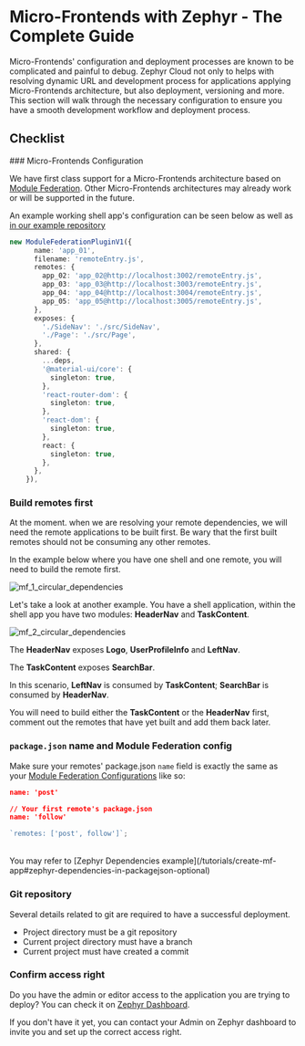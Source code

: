 
# Micro-Frontends with Zephyr - The Complete Guide

Micro-Frontends' configuration and deployment processes are known to be complicated and painful to debug. Zephyr Cloud not only to helps with resolving dynamic URL and development process for applications applying Micro-Frontends architecture, but also deployment, versioning and more. This section will walk through the necessary configuration to ensure you have a smooth development workflow and deployment process.

## Checklist

<Steps>
### Micro-Frontends Configuration

We have first class support for a Micro-Frontends architecture based on [Module Federation](https://module-federation.io). Other Micro-Frontends architectures may already work or will be supported in the future.

An example working shell app's configuration can be seen below as well as [in our example repository](https://github.com/ZephyrCloudIO/zephyr-examples/blob/comprehensive-react-18/examples/comprehensive-react-18/app-01/rspack.config.js)

```ts title="rspack.config.js"
new ModuleFederationPluginV1({
      name: 'app_01',
      filename: 'remoteEntry.js',
      remotes: {
        app_02: 'app_02@http://localhost:3002/remoteEntry.js',
        app_03: 'app_03@http://localhost:3003/remoteEntry.js',
        app_04: 'app_04@http://localhost:3004/remoteEntry.js',
        app_05: 'app_05@http://localhost:3005/remoteEntry.js',
      },
      exposes: {
        './SideNav': './src/SideNav',
        './Page': './src/Page',
      },
      shared: {
        ...deps,
        '@material-ui/core': {
          singleton: true,
        },
        'react-router-dom': {
          singleton: true,
        },
        'react-dom': {
          singleton: true,
        },
        react: {
          singleton: true,
        },
      },
    }),
```

### Build remotes first

At the moment. when we are resolving your remote dependencies, we will need the remote applications to be built first. Be wary that the first built remotes should not be consuming any other remotes.

In the example below where you have one shell and one remote, you will need to build the remote first.

![mf_1_circular_dependencies](/mf_guide_1_circular_dependency.webp)

Let's take a look at another example. You have a shell application, within the shell app you have two modules: **HeaderNav** and **TaskContent**.

![mf_2_circular_dependencies](/mf_guide_2_circular_dependency.webp)

The **HeaderNav** exposes **Logo**, **UserProfileInfo** and **LeftNav**.

The **TaskContent** exposes **SearchBar**.

In this scenario, **LeftNav** is consumed by **TaskContent**; **SearchBar** is consumed by **HeaderNav**.

You will need to build either the **TaskContent** or the **HeaderNav** first, comment out the remotes that have yet built and add them back later.

### `package.json` name and Module Federation config

Make sure your remotes' package.json `name` field is exactly the same as your [Module Federation Configurations](https://module-federation.io/configure/index.html) like so:

```json title="package.json from your first remote app"
name: 'post'
```

```json title="package.json from your second remote app"
// Your first remote's package.json
name: 'follow'
```

```ts title="Module Federation config in your host"
`remotes: ['post', follow']`;
```

<br />
You may refer to [Zephyr Dependencies
example](/tutorials/create-mf-app#zephyr-dependencies-in-packagejson-optional)

### Git repository

Several details related to git are required to have a successful deployment.

- Project directory must be a git repository
- Current project directory must have a branch
- Current project must have created a commit

### Confirm access right

Do you have the admin or editor access to the application you are trying to deploy? You can check it on [Zephyr Dashboard](https://app.zephyr-cloud.io).

If you don't have it yet, you can contact your Admin on Zephyr dashboard to invite you and set up the correct access right.

</Steps>
